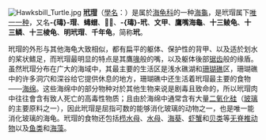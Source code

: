 [[File:Hawksbill_Turtle.jpg|left]]
'''[[玳瑁|玳瑁]]'''（[[双名法|學名]]：''{{lang|la|Eretmochelys imbricata}}''）是属於[[海龟科|海龟科]]的一种[[海龟|海龜]]，是玳瑁属下[[單型|唯一一种]]，又名'''-{瑇}-瑁'''、'''蝳蝐'''、'''𤱢𤲰'''、'''-{瑇}-玳'''、'''文甲'''、'''鷹嘴海龜'''、'''十三鲮龟'''、'''十三鳞'''、'''十三棱龟'''、'''明玳瑁'''、'''千年龟'''，简称'''玳'''。

玳瑁的外形与其他海龟大致相似，都有扁平的躯体、保护性的背甲、以及适於划水的桨状鳍足，而玳瑁最明显的特点是其鷹[[喙|喙]]般的嘴，以及躯体後部[[锯齿|锯齿]]般的缘盾。虽然玳瑁分布在广大的海域中，其最主要的生活区是浅水礁湖和[[珊瑚礁|珊瑚礁]]区，珊瑚礁中的许多洞穴和深谷给它提供休息的地方，珊瑚礁中还生活着玳瑁最主要的食物——[[多孔动物门|海绵]]。这些海绵中的部分物种对於其他生物来说是剧毒且致命的，所以玳瑁肉中往往會含有致人死亡的高毒性物质；且由於海绵中通常含有大量[[二氧化硅|二氧化硅]]（[[玻璃|玻璃]]的主要原料之一），因此玳瑁是屈指可数的能够消化玻璃的动物之一，也是唯一能消化玻璃的海龟。玳瑁的食物还包括[[栉水母|栉水母]]、[[钵水母纲|水母]]、[[海葵|海葵]]、[[虾|虾]][[螃蟹|蟹]]和[[貝類|贝类]]等[[无脊椎动物|无脊椎动物]]以及[[鱼|鱼类]]和[[藻類|海藻]]。